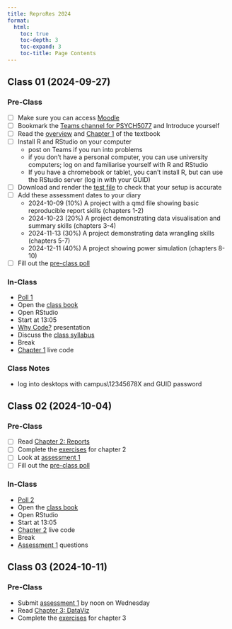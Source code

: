 ```yaml
---
title: ReproRes 2024
format:
  html:
    toc: true
    toc-depth: 3
    toc-expand: 3
    toc-title: Page Contents
---
```


## Class 01 (2024-09-27)


### Pre-Class 

- [ ] Make sure you can access [Moodle](https://moodle.gla.ac.uk/course/view.php?id=44432)
- [ ] Bookmark the [Teams channel for PSYCH5077](https://sway.cloud.microsoft/ZRGtRvWTGltD5q3P) and Introduce yourself
- [ ] Read the [overview](https://psyteachr.github.io/reprores-v4/) and [Chapter 1](https://psyteachr.github.io/reprores-v4/01-intro.html) of the textbook
- [ ] Install R and RStudio on your computer
    - post on Teams if you run into problems
    - if you don't have a personal computer, you can use university computers; log on and familiarise yourself with R and RStudio
    - If you have a chromebook or tablet, you can't install R, but can use the RStudio server (log in with your GUID)
- [ ] Download and render the [test file](resources/reprores_test.qmd) to check that your setup is accurate
- [ ] Add these assessment dates to your diary
    - 2024-10-09 (10%) A project with a qmd file showing basic reproducible report skills (chapters 1-2)
    - 2024-10-23 (20%) A project demonstrating data visualisation and summary skills (chapters 3-4)
    - 2024-11-13 (30%) A project demonstrating data wrangling skills (chapters 5-7)
    - 2024-12-11 (40%) A project showing power simulation (chapters 8-10)
- [ ] Fill out the [pre-class poll](https://forms.gle/iPwNuTg5aooVjSvN7)

### In-Class

- [Poll 1](polls/poll-01.html)
- Open the [class book](https://psyteachr.github.io/reprores-v4/)
- Open RStudio 
- Start at 13:05
- [Why Code?](https://debruine.github.io/why-code/) presentation
- Discuss the [class syllabus](https://moodle.gla.ac.uk/course/view.php?id=44432)
- Break
- [Chapter 1](https://psyteachr.github.io/reprores-v4/01-intro.html) live code

### Class Notes

- log into desktops with campus\12345678X and GUID password

## Class 02 (2024-10-04)

### Pre-Class

- [ ] Read [Chapter 2: Reports](https://psyteachr.github.io/reprores-v4/02-reports.html)
- [ ] Complete the [exercises](https://psyteachr.github.io/reprores-v4/02-reports.html#sec-exercises-reports) for chapter 2
- [ ] Look at [assessment 1](https://psyteachr.github.io/reprores-v4/assessment-1.html)
- [ ] Fill out the [pre-class poll](https://forms.gle/6JkELpVZcK3j5W7P6)

### In-Class

- [Poll 2](polls/poll-02.html)
- Open the [class book](https://psyteachr.github.io/reprores-v4/)
- Open RStudio 
- Start at 13:05
- [Chapter 2](https://psyteachr.github.io/reprores-v4/02-reports.html) live code
- Break
- [Assessment 1](https://psyteachr.github.io/reprores-v4/assessment-1.html) questions

## Class 03 (2024-10-11)

### Pre-Class

- Submit [assessment 1](https://psyteachr.github.io/reprores-v4/assessment-1.html) by noon on Wednesday
- Read [Chapter 3: DataViz](https://psyteachr.github.io/reprores-v4/03-viz.html)
- Complete the [exercises](https://psyteachr.github.io/reprores-v4/03-viz.html#exercises) for chapter 3
